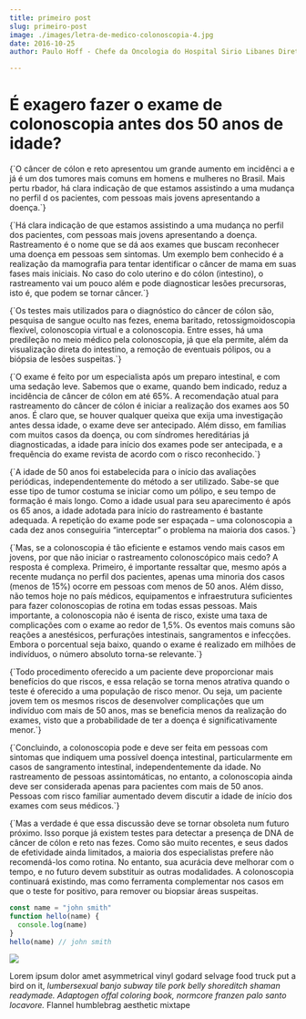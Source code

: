 ```yaml
---
title: primeiro post
slug: primeiro-post
image: ./images/letra-de-medico-colonoscopia-4.jpg
date: 2016-10-25
author: Paulo Hoff - Chefe da Oncologia do Hospital Sirio Libanes Diretor do Instituto do Cancer de São Paulo

---
```



# É exagero fazer o exame de colonoscopia antes dos 50 anos de idade?

<p>{`O câncer de cólon e reto apresentou um grande aumento em incidênci  a e já é um dos tumores mais comuns em homens e mulheres no Brasil. Mais pertu  rbador, há clara indicação de que estamos assistindo a uma mudança no perfil d  os pacientes, com pessoas mais jovens apresentando a doença.`}<br></p>

<p>{`Há clara indicação de que estamos assistindo a uma mudança no perfil dos pacientes, com pessoas mais jovens apresentando a doença. Rastreamento é o nome que se dá aos exames que buscam reconhecer uma doença em pessoas sem sintomas. Um exemplo bem conhecido é a realização da mamografia para tentar identificar o câncer de mama em suas fases mais iniciais. No caso do colo uterino e do cólon (intestino), o rastreamento vai um pouco além e pode diagnosticar lesões precursoras, isto é, que podem se tornar câncer.`}<br></p>
<p>{`Os testes mais utilizados para o diagnóstico do câncer de cólon são, pesquisa de sangue oculto nas fezes, enema baritado, retossigmoidoscopia flexível, colonoscopia virtual e a colonoscopia. Entre esses, há uma predileção no meio médico pela colonoscopia, já que ela permite, além da visualização direta do intestino, a remoção de eventuais pólipos, ou a biópsia de lesões suspeitas.`}<br></p>
<p>{`O exame é feito por um especialista após um preparo intestinal, e com uma sedação leve. Sabemos que o exame, quando bem indicado, reduz a incidência de câncer de cólon em até 65%. A recomendação atual para rastreamento do câncer de cólon é iniciar a realização dos exames aos 50 anos. É claro que, se houver qualquer queixa que exija uma investigação antes dessa idade, o exame deve ser antecipado. Além disso, em famílias com muitos casos da doença, ou com síndromes hereditárias já diagnosticadas, a idade para início dos exames pode ser antecipada, e a frequência do exame revista de acordo com o risco reconhecido.`}<br></p>
<p>{`A idade de 50 anos foi estabelecida para o início das avaliações periódicas, independentemente do método a ser utilizado. Sabe-se que esse tipo de tumor costuma se iniciar como um pólipo, e seu tempo de formação é mais longo. Como a idade usual para seu aparecimento é após os 65 anos, a idade adotada para início do rastreamento é bastante adequada. A repetição do exame pode ser espaçada – uma colonoscopia a cada dez anos conseguiria “interceptar” o problema na maioria dos casos.`}<br></p>
<p>{`Mas, se a colonoscopia é tão eficiente e estamos vendo mais casos em jovens, por que não iniciar o rastreamento colonoscópico mais cedo? A resposta é complexa. Primeiro, é importante ressaltar que, mesmo após a recente mudança no perfil dos pacientes, apenas uma minoria dos casos (menos de 15%) ocorre em pessoas com menos de 50 anos. Além disso, não temos hoje no país médicos, equipamentos e infraestrutura suficientes para fazer colonoscopias de rotina em todas essas pessoas. Mais importante, a colonoscopia não é isenta de risco, existe uma taxa de complicações com o exame ao redor de 1,5%. Os eventos mais comuns são reações a anestésicos, perfurações intestinais, sangramentos e infecções. Embora o porcentual seja baixo, quando o exame é realizado em milhões de indivíduos, o número absoluto torna-se relevante.`}<br></p>
<p>{`Todo procedimento oferecido a um paciente deve proporcionar mais benefícios do que riscos, e essa relação se torna menos atrativa quando o teste é oferecido a uma população de risco menor. Ou seja, um paciente jovem tem os mesmos riscos de desenvolver complicações que um indivíduo com mais de 50 anos, mas se beneficia menos da realização do exames, visto que a probabilidade de ter a doença é significativamente menor.`}<br></p>
<p>{`Concluindo, a colonoscopia pode e deve ser feita em pessoas com sintomas que indiquem uma possível doença intestinal, particularmente em casos de sangramento intestinal, independentemente da idade. No rastreamento de pessoas assintomáticas, no entanto, a colonoscopia ainda deve ser considerada apenas para pacientes com mais de 50 anos. Pessoas com risco familiar aumentado devem discutir a idade de início dos exames com seus médicos.`}<br></p>
<p>{`Mas a verdade é que essa discussão deve se tornar obsoleta num futuro próximo. Isso porque já existem testes para detectar a presença de DNA de câncer de cólon e reto nas fezes. Como são muito recentes, e seus dados de efetividade ainda limitados, a maioria dos especialistas prefere não recomendá-los como rotina. No entanto, sua acurácia deve melhorar com o tempo, e no futuro devem substituir as outras modalidades. A colonoscopia continuará existindo, mas como ferramenta complementar nos casos em que o teste for positivo, para remover ou biopsiar áreas suspeitas.

<Counter />

<div className="code">

```javascript
const name = "john smith"
function hello(name) {
  console.log(name)
}
hello(name) // john smith
```

</div>

<div className="post-image">

![](./images/intestino.jpg)

</div>

Lorem ipsum dolor amet asymmetrical vinyl godard selvage food truck put a bird on it, _lumbersexual banjo subway tile pork belly shoreditch shaman readymade. Adaptogen offal coloring book, normcore franzen palo santo locavore._ Flannel humblebrag aesthetic mixtape

